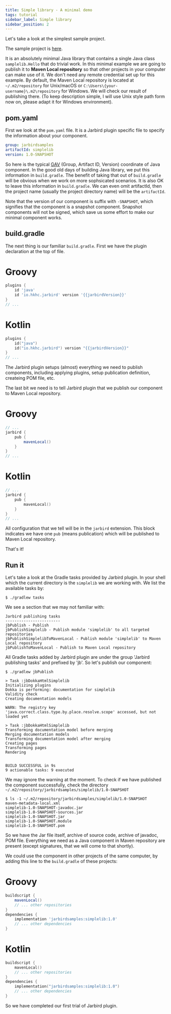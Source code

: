 ```yaml
---
title: Simple library - A minimal demo
tags: tutorial
sidebar_label: Simple library
sidebar_position: 2
---
```

Let's take a look at the simplest sample project.

The sample project is [here](https://github.com/hkhc/jarbird-samples/tree/master/simplelib).

It is an absolutely minimal Java library that contains a single Java class 
`samplelib.Hello` that do trivial work. In this minimal example we are going to
publish it to **Maven Local repository** so that other projects in your computer 
can make use of it. We don't need any remote credential set up for this example. 
By default, the Maven Local repository is located at `~/.m2/repository` for Unix/macOS 
or `C:\Users\{your-username}\.m2\repository` for Windows. We will check our result 
of publishing there. (To keep description simple, I will use Unix style path form 
now on, please adapt it for Windows environment).

## pom.yaml

First we look at the `pom.yaml` file. It is a Jarbird plugin specific file to 
specify the information about your component.

```yaml title="pom.yaml"
group: jarbirdsamples
artifactId: simplelib
version: 1.0-SNAPSHOT
```

So here is the typical [GAV](https://maven.apache.org/guides/mini/guide-naming-conventions.html) 
(Group, Artifact ID, Version) coordinate of Java component. In the good old days of building 
Java library, we put this information in `build.gradle`. The benefit of taking that out of 
`build.gradle` will be obvious when we work on more sophsicated scenarios. It is also OK to 
leave this information in `build.gradle`. We can even omit artifactId, then 
the project name (usually the project directory name) will be the `artifactId`.

Note that the version of our component is suffix with `-SNAPSHOT`, which 
signifies that the component is a snapshot component. Snapshot components will 
not be signed, which save us some effort to make our minimal component works.

## build.gradle

The next thing is our familiar `build.gradle`. First we have the plugin declaration at the top of file.

<!--tabs-->
# Groovy
```groovy title="build.gradle"
plugins {
    id 'java'
    id 'io.hkhc.jarbird' version '{{jarbirdVersion}}'
}
// ...
```
# Kotlin
```kotlin title="build.gradle.kts"
plugins {
    id("java")
    id("io.hkhc.jarbird") version "{{jarbirdVersion}}"
}
// ...
```
<!--/tabs-->

The Jarbird plugin setups (almost) everything we need to publish components,
including applying plugins, setup publication definition, createing POM file, etc.

The last bit we need is to tell Jarbird plugin that we publish our component 
to Maven Local repository.

<!--tabs-->
# Groovy
```groovy title="build.gradle"
// ...
jarbird {
    pub {
        mavenLocal()
    }
}
// ...
```
# Kotlin
```kotlin title="build.gradle.kts"
// ...
jarbird {
    pub {
        mavenLocal()
    }
}
// ...
```
<!--/tabs-->

All configuration that we tell will be in the `jarbird` extension. This block indicates we have one `pub` (means publication) which will be published to Maven Local repository.

That's it!

## Run it

Let's take a look at the Gradle tasks provided by Jarbird plugin. In your shell which the current directory is the `simplelib` we are working with. We list the available tasks by:

```shell-session
$ ./gradlew tasks
```

We see a section that we may not familiar with:

``` text
Jarbird publishing tasks
------------------------
jbPublish - Publish
jbPublishSimplelib - Publish module 'simplelib' to all targeted repositories
jbPublishSimplelibToMavenLocal - Publish module 'simplelib' to Maven Local repository
jbPublishToMavenLocal - Publish to Maven Local repository
```

All Gradle tasks added by Jarbird plugin are under the group 'Jarbird publishing tasks' and prefixed by 'jb'. So let's publish our component:

```shell-session
$ ./gradlew jbPublish

> Task :jbDokkaHtmlSimplelib
Initializing plugins
Dokka is performing: documentation for simplelib
Validity check
Creating documentation models

WARN: The registry key 'java.correct.class.type.by.place.resolve.scope' accessed, but not loaded yet

> Task :jbDokkaHtmlSimplelib
Transforming documentation model before merging
Merging documentation models
Transforming documentation model after merging
Creating pages
Transforming pages
Rendering


BUILD SUCCESSFUL in 9s
9 actionable tasks: 9 executed

```

We may ignore the warning at the moment. To check if we have published the component successfully, check the directory `~/.m2/repository/jarbirdsamples/simplelib/1.0-SNAPSHOT`

```shell-session
$ ls -1 ~/.m2/repository/jarbirdsamples/simplelib/1.0-SNAPSHOT
maven-metadata-local.xml
simplelib-1.0-SNAPSHOT-javadoc.jar
simplelib-1.0-SNAPSHOT-sources.jar
simplelib-1.0-SNAPSHOT.jar
simplelib-1.0-SNAPSHOT.module
simplelib-1.0-SNAPSHOT.pom
```

So we have the Jar file itself, archive of source code, archive of javadoc, POM file. Everything we need as a Java component in Maven repository are present (except signatures, that we will come to that shortly).

We could use the component in other projects of the same computer, by adding this line to the `build.gradle` of these projects:

<!--tabs-->
# Groovy
```groovy title="build.gradle"
buildscript {
    mavenLocal()
    // ... other repositories
}
dependencies {
    implementation 'jarbirdsamples:simplelib:1.0'
    // ... other dependencies
}
```
# Kotlin
```kotlin title="build.gradle.kts"
buildscript {
    mavenLocal()
    // ... other repositories
}
dependencies {
    implementation("jarbirdsamples:simplelib:1.0")
    // ... other dependencies
}
```
<!--/tabs-->

So we have completed our first trial of Jarbird plugin.
